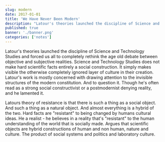 ```yaml
---
slug: modern
date: 2017-01-01
title: 'We Have Never Been Modern'
description: "Latour's theories launched the discipline of Science and Technology Studies and forced us all to completely rethink the age old debate between objective and subjective realities"
published: true
banner: './banner.png'
categories: ['notes']
---
```


Latour's theories launched the discipline of Science and Technology Studies and forced us all to completely rethink the age old debate between objective and subjective realities. Science and Technology Studies  does not make hard scientific facts entirely a social construction. It simply makes visible the otherwise completely ignored layer of culture in their creation. Latour's work is mostly concerned with drawing attention to the invisible structures of the modern constitution. And to question it. Though he's often read as a strong social constructivist or a postmodernist denying reality, and he lamented it. 

Latours theory of resistance is that there is such a thing as a social object. And such a thing as a natural object. And almost everything is a hybrid of the two. Hard facts are "resistant" to being changed by humans cultural ideas. He a realist - he believes in a reality that's "resistant" to the human understanding of the world that is socially made. Argues that scientific objects are hybrid constructions of human and non human, nature and culture. The product of social systems and politics and laboratory culture. 